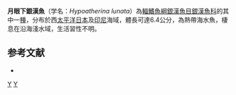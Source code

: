 {{Speciesbox 
| status = NE
| status_system = IUCN3.1
| taxon = Hypoatherina lunata
| authority = [[Sasaki|Sasaki]] & [[Kimura|Kimura]], 2012
| synonyms = 
}}
'''月眼下銀漢魚'''（学名：''Hypoatherina lunata''）為[[輻鰭魚綱|輻鰭魚綱]][[銀漢魚目|銀漢魚目]][[銀漢魚科|銀漢魚科]]的其中一[[種|種]]，分布於西[[太平洋|太平洋]][[日本|日本]]及[[印尼|印尼]]海域，體長可達6.4公分，為熱帶海水魚，棲息在沿海淺水域，生活習性不明。

==参考文献==
*{{FishBase_species|genus=Hypoatherina|species=lunata|year=2016|month=4}}

{{Taxonbar|from=Q5607179}}

[[Category:下銀漢魚屬|Y]]
[[Category:2012年描述的鱼类|Y]]